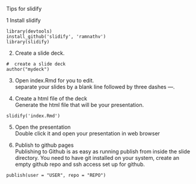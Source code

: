 Tips for slidify  

1 Install slidify  
```
library(devtools)
install_github('slidify', 'ramnathv')
library(slidify)
```

2. Create a slide deck.  
```
#  create a slide deck
author("mydeck")
```

3. Open index.Rmd for you to edit.  
separate your slides by a blank line followed by three dashes ---.

4. Create a html file of the deck  
Generate the html file that will be your presentation.
```
slidify('index.Rmd')
```

5. Open the presentation  
Double click it and open your presentation in web browser

6. Publish to github pages  
Publishing to Github is as easy as running publish from inside the slide directory. You need to have git installed on your system, create an empty github repo and ssh access set up for github.
```
publish(user = "USER", repo = "REPO")
```
